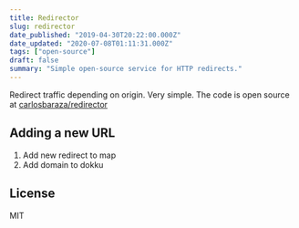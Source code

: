 ```yaml
---
title: Redirector
slug: redirector
date_published: "2019-04-30T20:22:00.000Z"
date_updated: "2020-07-08T01:11:31.000Z"
tags: ["open-source"]
draft: false
summary: "Simple open-source service for HTTP redirects."
---
```


Redirect traffic depending on origin. Very simple. The code is open source at [carlosbaraza/redirector](https://github.com/carlosbaraza/redirector)

## Adding a new URL

1. Add new redirect to map
2. Add domain to dokku

## License

MIT
